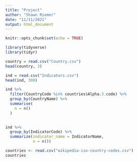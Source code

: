 ```yaml
---
title: "Project"
author: "Shawn Riemer"
date: "11/11/2021"
output: html_document
---
```


```r
knitr::opts_chunk$set(echo = TRUE)
```

```r
library(tidyverse)
library(tidyr)
```

```r
country = read.csv("Country.csv")
head(country, 3)
```

```r
ind = read.csv("Indicators.csv")
head(ind, 300)
```

```r
ind %>%
  filter(CountryCode %in% countries$Alpha.3.code) %>% 
  group_by(CountryName) %>% 
  summarise(
    n = n()
  )
  
```

```r
ind %>%
  group_by(IndicatorCode) %>%
  summarize(indicator_name = IndicatorName,
            n = n())
```

```r
countries <- read.csv("wikipedia-iso-country-codes.csv")
countries
```


